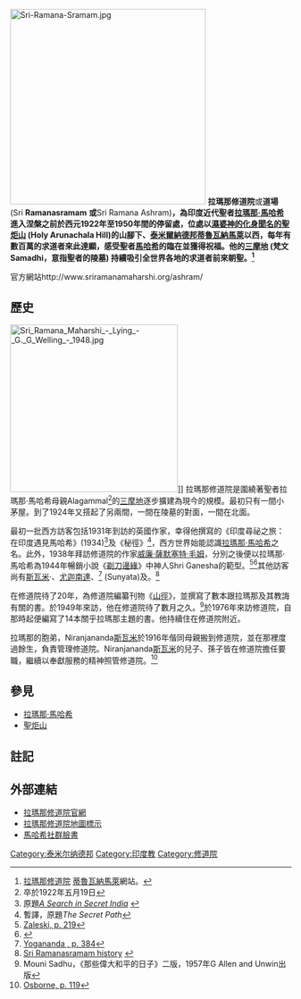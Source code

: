 {{onesource|time=2015-05-01T01:48:49+00:00}}
[[File:Sri-Ramana-Sramam.jpg|350px]]
'''拉瑪那修道院'''或'''道場''' (Sri '''Ramanasramam'''  '''或 '''Sri Ramana Ashram)'''，為印度近代聖者[[拉瑪那·馬哈希|拉瑪那·馬哈希]]進入涅槃之前於西元1922年至1950年間的停留處，位處以[[聖炬山|濕婆神的化身聞名的聖炬山]] (Holy Arunachala Hill)的山腳下、[[泰米爾納德邦|泰米爾納德邦]][[蒂魯瓦納馬萊|蒂魯瓦納馬萊]]以西，每年有數百萬的求道者來此達顯，感受聖者[[拉瑪那·馬哈希|馬哈希]]的臨在並獲得祝福。他的[[三摩地|三摩地]] (梵文Samadhi，意指聖者的陵墓) 持續吸引全世界各地的求道者前來朝聖。<ref>[http://tiruvannamalai.nic.in/mainramana.html 拉瑪那修道院] {{webarchive|url=https://web.archive.org/web/20110721174720/http://tiruvannamalai.nic.in/mainramana.html |date=2011-07-21 }}[[蒂魯瓦納馬萊|蒂魯瓦納馬萊]]網站。</ref>'''

官方網站http://www.sriramanamaharshi.org/ashram/ {{Wayback|url=http://www.sriramanamaharshi.org/ashram/ |date=20210122231543 }} 

==歷史==
[[File:Sri_Ramana_Maharshi_-_Lying_-_G._G_Welling_-_1948.jpg|300px]]]]
拉瑪那修道院是圍繞著聖者拉瑪那·馬哈希母親Alagammal<ref>卒於1922年五月19日</ref>的[[三摩地|三摩地]]逐步擴建為現今的規模。最初只有一間小茅屋。到了1924年又搭起了另兩間，一間在陵墓的對面，一間在北面。

最初一批西方訪客包括1931年到訪的英國作家{{link-en|Paul Brunton|Paul Brunton}}，幸得他撰寫的《印度尋祕之旅：在印度遇見馬哈希》(1934)<ref>原題''[http://www.books.com.tw/products/0010587143 A Search in Secret India] {{Wayback|url=http://www.books.com.tw/products/0010587143 |date=20191201014235 }}''</ref>及《秘徑》<ref>暫譯，原題''The Secret Path''</ref>，西方世界始能認識[[拉瑪那·馬哈希|拉瑪那·馬哈希]]之名。此外，1938年拜訪修道院的作家[[威廉·薩默塞特·毛姆|威廉·薩默塞特·毛姆]]，分別之後便以拉瑪那·馬哈希為1944年暢銷小說《[[刀鋒_(小說)|剃刀邊緣]]》中神人Shri Ganesha的範型。<ref>[[#Za|Zaleski, p. 219]]</ref><ref>{{cite news |title= 來自東方的承諾|url=http://www.livemint.com/2008/05/17000630/Hidden-camera.html?d=1 |publisher={{link-en|Mint (newspaper)|Mint (newspaper)}}|date=2008-05-17}}</ref>其他訪客尚有[[斯瓦米|斯瓦米]]·{{link-en|希瓦南達|Sivananda}}、[[尤迦南達|尤迦南達]]、<ref>[[#Pa|Yogananda , p. 384]]</ref> {{link-en|Alfred Sorensen|Alfred Sorensen}} (Sunyata)及{{link-en|為無為|Wei Wu Wei}}。<ref>[http://www.sriramanamaharshi.org/ramanasramam.html Sri Ramanasramam history] {{webarchive|url=https://web.archive.org/web/20100310140544/http://www.sriramanamaharshi.org/ramanasramam.html |date=2010-03-10 }}</ref>

{{link-en|Arthur Osborne|Arthur_Osborne_(writer)}}在修道院待了20年，為修道院編纂刊物《[[山徑|山徑]]》，並撰寫了數本跟拉瑪那及其教誨有關的書。{{link-en|Mouni Sadhu|Mouni Sadhu}}於1949年來訪，他在修道院待了數月之久。<ref>Mouni Sadhu，《那些偉大和平的日子》二版，1957年G Allen and Unwin出版</ref>{{link-en|David Godman|David Godman}}於1976年來訪修道院，自那時起便編寫了14本關乎拉瑪那主題的書。他持續住在修道院附近。

拉瑪那的胞弟，Niranjananda[[斯瓦米|斯瓦米]]於1916年偕同母親搬到修道院，並在那裡度過餘生，負責管理修道院。Niranjananda[[斯瓦米|斯瓦米]]的兒子、孫子皆在修道院擔任要職，繼續以奉獻服務的精神照管修道院。<ref>[[#Os|Osborne, p. 119]]</ref>

==參見==
* [[拉瑪那·馬哈希|拉瑪那·馬哈希]]
* [[聖炬山|聖炬山]]

==註記==
<references/>

==外部連結==
{{commons category|Sri Ramana Ashram}}
* [https://web.archive.org/web/20130828074451/http://www.sriramanamaharshi.org/ 拉瑪那修道院官網]
* [http://wikimapia.org/#lang=en&lat=12.223994&lon=79.056480&z=18&m=b 拉瑪那修道院地圖標示] {{WebCite|url=https://www.webcitation.org/61CZ2O6Sc?url=http://wikimapia.org/#lang=en&lat=12.223994&lon=79.056480&z=18&m=b |date=20110825123910 |dateformat=iso }}
*[https://www.facebook.com/SriRamanaMaharshi/timeline 馬哈希社群臉書]
[[Category:泰米尔纳德邦|Category:泰米尔纳德邦]]
[[Category:印度教|Category:印度教]]
[[Category:修道院|Category:修道院]]